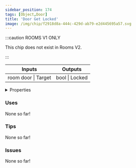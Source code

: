 ```yaml
---
sidebar_position: 174
tags: [Object,Door]
title: 'Door Get Locked'
image: /img/chip/f2918d8a-444c-429d-ab79-e2d445695a57.svg
---
```




:::caution ROOMS V1 ONLY
    
This chip does not exist in Rooms V2.

:::


<IChip uuid="f2918d8a-444c-429d-ab79-e2d445695a57"/>

<table><thead><tr><th>Inputs</th><th>Outputs</th></tr></thead><tbody><tr><td>room door | Target</td><td>bool | Locked</td></tr></tbody></table>

<details>
  <summary>Properties</summary>
  <div>
    <div>
    <table>
      <tbody>
        <tr>
          <td>Is beta required?</td>
          <td>No</td>
        </tr>
        <tr>
          <td>Is chip a trolling risk?</td>
          <td>No</td>
        </tr>
        <tr>
          <td>Is chip a role assignment risk?</td>
          <td>No</td>
        </tr>
        <tr>
          <td>Chip UUID</td>
          <td>f2918d8a-444c-429d-ab79-e2d445695a57</td>
        </tr>
        <tr>
          <td>Room availability</td>
          <td>Rooms V1 only</td>
        </tr>
      </tbody>
    </table>
    </div>
  </div>
</details>

### Uses

None so far!

### Tips

None so far!

### Issues

None so far!